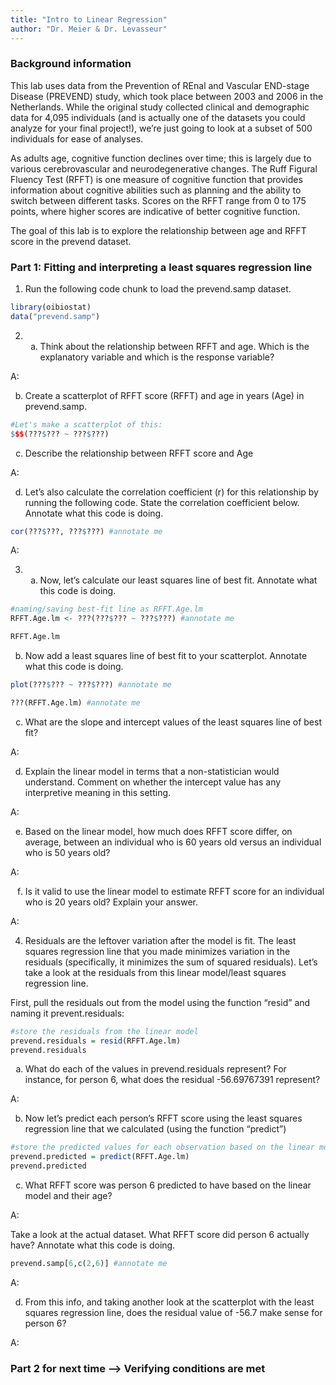 ---
title: "Intro to Linear Regression"
author: "Dr. Meier & Dr. Levasseur"
---

### Background information

This lab uses data from the Prevention of REnal and Vascular END-stage Disease (PREVEND) study, which took place between 2003 and 2006 in the Netherlands. While the original study collected clinical and demographic data for 4,095 individuals (and is actually one of the datasets you could analyze for your final project!), we're just going to look at a subset of 500 individuals for ease of analyses. 

As adults age, cognitive function declines over time; this is largely due to various cerebrovascular and neurodegenerative changes. The Ruff Figural Fluency Test (RFFT) is one measure of cognitive function that provides information about cognitive abilities such as planning and the ability to switch between different tasks. Scores on the RFFT range from 0 to 175 points, where higher scores are indicative of better cognitive function.

The goal of this lab is to explore the relationship between age and RFFT score in the prevend dataset.

### Part 1: Fitting and interpreting a least squares regression line

1. Run the following code chunk to load the prevend.samp dataset.

```{r}
library(oibiostat)
data("prevend.samp")
```



2. a) Think about the relationship between RFFT and age. Which is the explanatory variable and which is the response variable?

A:


b) Create a scatterplot of RFFT score (RFFT) and age in years (Age) in prevend.samp.

```{r}
#Let's make a scatterplot of this:
$$$(???$??? ~ ???$???)

```

c) Describe the relationship between RFFT score and Age

A:


d) Let's also calculate the correlation coefficient (r) for this relationship by running the following code. State the correlation coefficient below. Annotate what this code is doing. 

```{r}
cor(???$???, ???$???) #annotate me
```

A:




3. a) Now, let's calculate our least squares line of best fit. Annotate what this code is doing. 

```{r}
#naming/saving best-fit line as RFFT.Age.lm  
RFFT.Age.lm <- ???(???$??? ~ ???$???) #annotate me 

RFFT.Age.lm 

```

b) Now add a least squares line of best fit to your scatterplot. Annotate what this code is doing. 

```{r}
plot(???$??? ~ ???$???) #annotate me 

???(RFFT.Age.lm) #annotate me 

```


c) What are the slope and intercept values of the least squares line of best fit? 

A:


d) Explain the linear model in terms that a non-statistician would understand. Comment on whether the intercept value has any interpretive meaning in this setting.

A:

    
e) Based on the linear model, how much does RFFT score differ, on average, between an individual who is 60 years old versus an individual who is 50 years old?

A:

    
f) Is it valid to use the linear model to estimate RFFT score for an individual who is 20 years old? Explain your answer.

A:




4) Residuals are the leftover variation after the model is fit. The least squares regression line that you made minimizes variation in the residuals (specifically, it minimizes the sum of squared residuals). Let's take a look at the residuals from this linear model/least squares regression line. 

First, pull the residuals out from the model using the function "resid" and naming it prevent.residuals:

```{r}
#store the residuals from the linear model
prevend.residuals = resid(RFFT.Age.lm)
prevend.residuals
```

a) What do each of the values in prevend.residuals represent? For instance, for person 6, what does the residual -56.69767391 represent? 

A:


b) Now let's predict each person's RFFT score using the least squares regression line that we calculated (using the function "predict")

```{r}
#store the predicted values for each observation based on the linear model
prevend.predicted = predict(RFFT.Age.lm)
prevend.predicted

```

c) What RFFT score was person 6 predicted to have based on the linear model and their age? 

A:


Take a look at the actual dataset. What RFFT score did person 6 actually have? Annotate what this code is doing. 

```{r}
prevend.samp[6,c(2,6)] #annotate me
````

A:


d) From this info, and taking another look at the scatterplot with the least squares regression line, does the residual value of -56.7 make sense for person 6? 

A: 



### Part 2 for next time --> Verifying conditions are met 
